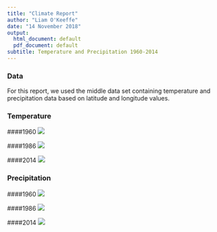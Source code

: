 ```yaml
---
title: "Climate Report"
author: "Liam O'Keeffe"
date: "14 November 2018"
output:
  html_document: default
  pdf_document: default
subtitle: Temperature and Precipitation 1960-2014
---
```


### Data

For this report, we used the middle data set containing temperature and precipitation
data based on latitude and longitude values.

### Temperature
####1960
![](1960_temp.png)

####1986
![](1986_temp.png)

####2014
![](2014_temp.png)

<!-- From 1960 to 1986, there was an increase in total temperature overall in North America, especially from Central Canada down to the U.S.. However this stretch then appears to decrease in air temperature by 2014. The stretch from Alaska down to California, near the mountains, had consistently cold temperatures over the years. There were less differences in air temperature than there was precipitation from 1986 to 2014. These plots looked reasonable as well. -->

### Precipitation
####1960
![](1960_precip.png)

####1986
![](1986_precip.png)

####2014
![](2014_precip.png)
<!-- In 1960 some areas experienced very high amounts of precipitation, especially around Costa Rica and Panama. The max precipitation in 1986 was not as high as it was in 1960, however overall North America experienced more precipitation. The area from quebec to Mexico experienced more precipitation. In 2014, the main precipitation areas shifted towards Central Canada and dwon the middle of the U.S.. Again Panama and Costa Rics experienced high precipitation numbers. The precipitation values seem reasonable and there was quite a bit of difference between years in some areas.-->
